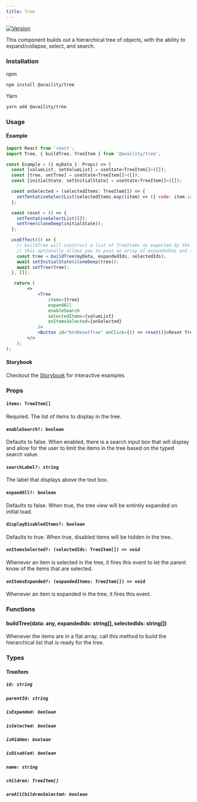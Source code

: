 ```yaml
---
title: Tree
---
```


[![Version](https://img.shields.io/npm/v/@availity/tree.svg?style=for-the-badge)](https://www.npmjs.com/package/@availity/tree)

This component builds out a hierarchical tree of objects, with the ability to expand/collapse, select, and search.

### Installation

npm

```bash
npm install @availity/tree
```

Yarn

```bash
yarn add @availity/tree
```

### Usage

#### Example

```jsx
import React from 'react';
import Tree, { buildTree, TreeItem } from '@availity/tree';

const Example = ({ myData }: Props) => (
  const [valueList, setValueList] = useState<TreeItem[]>([]);
  const [tree, setTree] = useState<TreeItem[]>([]);
  const [initialState, setInitialState] = useState<TreeItem[]>([]);

  const onSelected = (selectedItems: TreeItem[]) => {
    setTentativeSelectList(selectedItems.map((item) => ({ code: item.id, value: item.name })));
  };

  const reset = () => {
    setTentativeSelectList([]);
    setTree(cloneDeep(initialState));
  };

  useEffect(() => {
    // buildTree will construct a list of TreeItems as expected by the tree component
    // this optionally allows you to pass an array of expandedIds and selectedIds
    const tree = buildTree(myData, expandedIds, selectedIds);
    await setInitialState(cloneDeep(tree));
    await setTree(tree);
  }, []);

   return (
        <>
            <Tree
                items={tree}
                expandAll
                enableSearch
                selectedItems={valueList}
                onItemsSelected={onSelected}
            />
            <Button id="btnResetTree" onClick={() => reset()}>Reset Tree</Button>
        </>
    );
);
```

#### Storybook

Checkout the [Storybook](https://availity.github.io/availity-react/storybook/?path=/story/components-tree--default) for interactive examples

### Props

#### `items: TreeItem[]`

Required. The list of items to display in the tree.

#### `enableSearch?: boolean`

Defaults to false. When enabled, there is a search input box that will display and allow for the user to limit the items in the tree based on the typed search value.

#### `searchLabel?: string`

The label that displays above the text box.

#### `expandAll?: boolean`

Defaults to false. When true, the tree view will be entirely expanded on initial load.

#### `displayDisabledItems?: boolean`

Defaults to true. When true, disabled items will be hidden in the tree..

#### `onItemsSelected?: (selectedIds: TreeItem[]) => void`

Whenever an item is selected in the tree, it fires this event to let the parent know of the items that are selected.

#### `onItemsExpanded?: (expandedItems: TreeItem[]) => void`

Whenever an item is expanded in the tree, it fires this event.

### Functions

#### buildTree(data: any, expandedIds: string[], selectedIds: string[])

Whenever the items are in a flat array, call this method to build the hierarchical list that is ready for the tree.

### Types

#### TreeItem

##### `id: string`

##### `parentId: string`

##### `isExpanded: boolean`

##### `isSelected: boolean`

##### `isHidden: boolean`

##### `isDisabled: boolean`

##### `name: string`

##### `children: TreeItem[]`

##### `areAllChildrenSelected: boolean`

